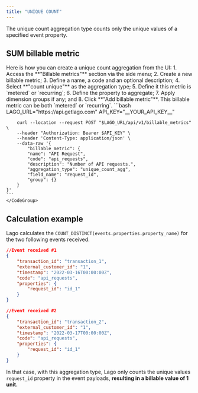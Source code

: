 ```yaml
---
title: "UNIQUE COUNT"
---
```


The unique count aggregation type counts only the unique values of a specified event property.

## SUM billable metric

<Tabs>
  <Tab title="Dashboard">
    Here is how you can create a unique count aggregation from the UI:
    1. Access the **"Billable metrics"** section via the side menu;
    2. Create a new billable metric;
    3. Define a name, a code and an optional description;
    4. Select **"count unique"** as the aggregation type;
    5. Define it this metric is `metered` or `recurring`;
    6. Define the property to aggregate;
    7. Apply dimension groups if any; and
    8. Click **"Add billable metric"**.

<Info>
   This billable metric can be both `metered` or `recurring`.
</Info>
  </Tab>
  <Tab title="API">
    <CodeGroup>
    ```bash
        LAGO_URL="https://api.getlago.com"
        API_KEY="__YOUR_API_KEY__"

        curl --location --request POST "$LAGO_URL/api/v1/billable_metrics" \
        --header "Authorization: Bearer $API_KEY" \
        --header 'Content-Type: application/json' \
        --data-raw '{
            "billable_metric": {
            "name": "API Request",
            "code": "api_requests",
            "description": "Number of API requests.",
            "aggregation_type": "unique_count_agg",
            "field_name": "request_id",
            "group": {}
        }
    }'
    ```
    </CodeGroup>
  </Tab>
</Tabs>

## Calculation example
Lago calculates the `COUNT_DISTINCT(events.properties.property_name)` for the two following events received. 

```json
//Event received #1
{
    "transaction_id": "transaction_1",
    "external_customer_id": "1",
    "timestamp": "2022-03-16T00:00:00Z",
    "code": "api_requests",
    "properties": {
        "request_id": "id_1"
    }
}

//Event received #2
{
    "transaction_id": "transaction_2",
    "external_customer_id": "1",
    "timestamp": "2022-03-17T00:00:00Z",
    "code": "api_requests",
    "properties": {
        "request_id": "id_1"
    }
}
```

In that case, with this aggregation type, Lago only counts the unique values `request_id` property in the event payloads, **resulting in a billable value of 1 unit.**